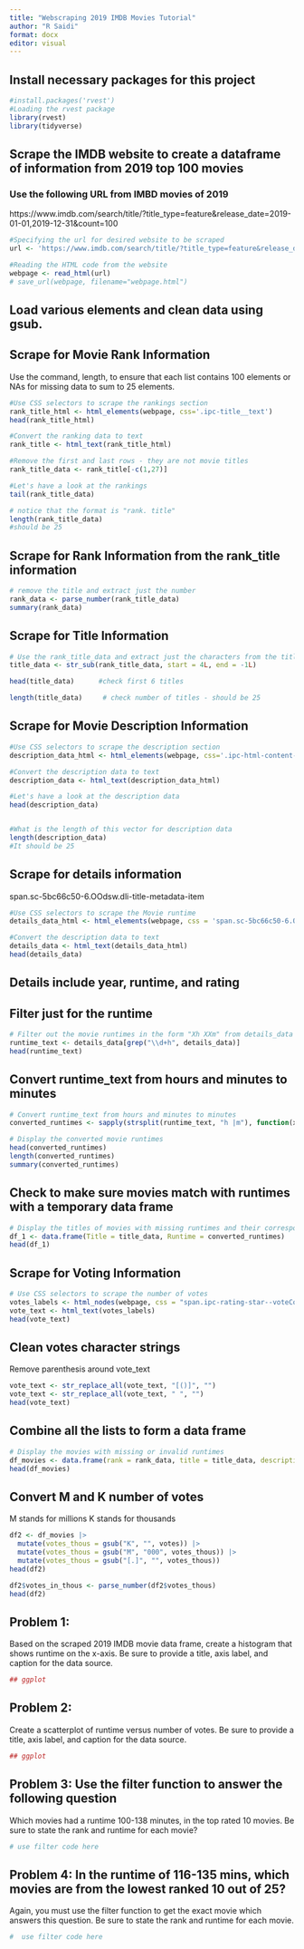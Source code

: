---
title: "Webscraping 2019 IMDB Movies Tutorial"
author: "R Saidi"
format: docx
editor: visual
---

## Install necessary packages for this project

```{r warning = FALSE, message = FALSE}
#install.packages('rvest')
#Loading the rvest package
library(rvest)
library(tidyverse)
```

## Scrape the IMDB website to create a dataframe of information from 2019 top 100 movies

### Use the following URL from IMBD movies of 2019

https://www.imdb.com/search/title/?title_type=feature&release_date=2019-01-01,2019-12-31&count=100

```{r}
#Specifying the url for desired website to be scraped
url <- 'https://www.imdb.com/search/title/?title_type=feature&release_date=2019-01-01,2019-12-31&count=100'

#Reading the HTML code from the website
webpage <- read_html(url)
# save_url(webpage, filename="webpage.html")
```

## Load various elements and clean data using gsub.

## Scrape for Movie Rank Information

Use the command, length, to ensure that each list contains 100 elements or NAs for missing data to sum to 25 elements.

```{r}
#Use CSS selectors to scrape the rankings section
rank_title_html <- html_elements(webpage, css='.ipc-title__text')
head(rank_title_html)
```

```{r}
#Convert the ranking data to text
rank_title <- html_text(rank_title_html)

#Remove the first and last rows - they are not movie titles
rank_title_data <- rank_title[-c(1,27)]

#Let's have a look at the rankings
tail(rank_title_data)

# notice that the format is "rank. title"
length(rank_title_data)
#should be 25
```

## Scrape for Rank Information from the rank_title information

```{r}
# remove the title and extract just the number
rank_data <- parse_number(rank_title_data)
summary(rank_data)
```

## Scrape for Title Information

```{r}
# Use the rank_title_data and extract just the characters from the title
title_data <- str_sub(rank_title_data, start = 4L, end = -1L)

head(title_data)      #check first 6 titles

length(title_data)     # check number of titles - should be 25
```

## Scrape for Movie Description Information

```{r}
#Use CSS selectors to scrape the description section
description_data_html <- html_elements(webpage, css='.ipc-html-content-inner-div')

#Convert the description data to text
description_data <- html_text(description_data_html)

#Let's have a look at the description data
head(description_data)


#What is the length of this vector for description data 
length(description_data)
#It should be 25
```

## Scrape for details information

span.sc-5bc66c50-6.OOdsw.dli-title-metadata-item

```{r}
#Use CSS selectors to scrape the Movie runtime 
details_data_html <- html_elements(webpage, css = 'span.sc-5bc66c50-6.OOdsw.dli-title-metadata-item')

#Convert the description data to text
details_data <- html_text(details_data_html)
head(details_data)
```

## Details include year, runtime, and rating

## Filter just for the runtime

```{r}
# Filter out the movie runtimes in the form "Xh XXm" from details_data
runtime_text <- details_data[grep("\\d+h", details_data)]
head(runtime_text)
```

## Convert runtime_text from hours and minutes to minutes

```{r}
# Convert runtime_text from hours and minutes to minutes
converted_runtimes <- sapply(strsplit(runtime_text, "h |m"), function(x) as.numeric(x[1]) * 60 + as.numeric(x[2]))

# Display the converted movie runtimes
head(converted_runtimes)
length(converted_runtimes)
summary(converted_runtimes)
```

## Check to make sure movies match with runtimes with a temporary data frame

```{r}
# Display the titles of movies with missing runtimes and their corresponding runtimes
df_1 <- data.frame(Title = title_data, Runtime = converted_runtimes)
head(df_1)
```

## Scrape for Voting Information

```{r}
# Use CSS selectors to scrape the number of votes
votes_labels <- html_nodes(webpage, css = "span.ipc-rating-star--voteCount")
vote_text <- html_text(votes_labels)
head(vote_text)
```

## Clean votes character strings

Remove parenthesis around vote_text

```{r}
vote_text <- str_replace_all(vote_text, "[()]", "")
vote_text <- str_replace_all(vote_text, " ", "")
head(vote_text)
```

## Combine all the lists to form a data frame

```{r}
# Display the movies with missing or invalid runtimes
df_movies <- data.frame(rank = rank_data, title = title_data, description = description_data, runtime = converted_runtimes, votes = vote_text)
head(df_movies)
```

## Convert M and K number of votes

M stands for millions K stands for thousands

```{r}
df2 <- df_movies |>
  mutate(votes_thous = gsub("K", "", votes)) |>
  mutate(votes_thous = gsub("M", "000", votes_thous)) |>
  mutate(votes_thous = gsub("[.]", "", votes_thous))
head(df2)
```

```{r}
df2$votes_in_thous <- parse_number(df2$votes_thous)
head(df2)
```

## Problem 1: 

Based on the scraped 2019 IMDB movie data frame, create a histogram that shows runtime on the x-axis. Be sure to provide a title, axis label, and caption for the data source.

```{r}
## ggplot
```

## Problem 2: 

Create a scatterplot of runtime versus number of votes. Be sure to provide a title, axis label, and caption for the data source.

```{r}
## ggplot
```


## Problem 3: Use the **filter** function to answer the following question


Which movies had a runtime 100-138 minutes, in the top rated 10 movies. Be sure to state the rank and runtime for each movie?

```{r}
# use filter code here
```

## Problem 4: In the runtime of 116-135 mins, which movies are from the lowest ranked 10 out of 25?

Again, you must use the filter function to get the exact movie which answers this question. Be sure to state the rank and runtime for each movie.

```{r}
#  use filter code here
```
